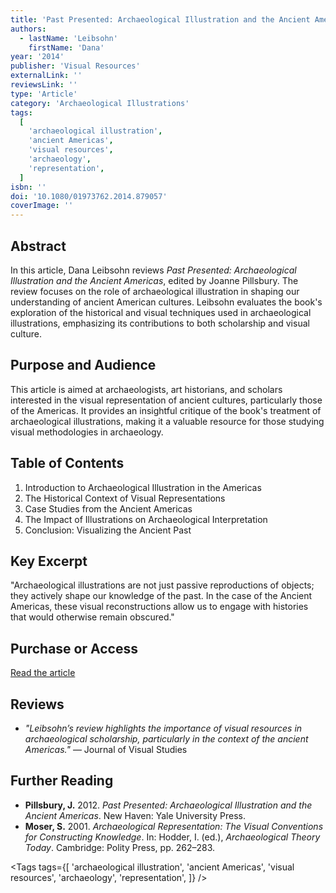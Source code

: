 ```yaml
---
title: 'Past Presented: Archaeological Illustration and the Ancient Americas'
authors:
  - lastName: 'Leibsohn'
    firstName: 'Dana'
year: '2014'
publisher: 'Visual Resources'
externalLink: ''
reviewsLink: ''
type: 'Article'
category: 'Archaeological Illustrations'
tags:
  [
    'archaeological illustration',
    'ancient Americas',
    'visual resources',
    'archaeology',
    'representation',
  ]
isbn: ''
doi: '10.1080/01973762.2014.879057'
coverImage: ''
---
```


## Abstract

In this article, Dana Leibsohn reviews _Past Presented: Archaeological Illustration and the Ancient Americas_, edited by Joanne Pillsbury. The review focuses on the role of archaeological illustration in shaping our understanding of ancient American cultures. Leibsohn evaluates the book's exploration of the historical and visual techniques used in archaeological illustrations, emphasizing its contributions to both scholarship and visual culture.

## Purpose and Audience

This article is aimed at archaeologists, art historians, and scholars interested in the visual representation of ancient cultures, particularly those of the Americas. It provides an insightful critique of the book's treatment of archaeological illustrations, making it a valuable resource for those studying visual methodologies in archaeology.

## Table of Contents

1. Introduction to Archaeological Illustration in the Americas
2. The Historical Context of Visual Representations
3. Case Studies from the Ancient Americas
4. The Impact of Illustrations on Archaeological Interpretation
5. Conclusion: Visualizing the Ancient Past

## Key Excerpt

"Archaeological illustrations are not just passive reproductions of objects; they actively shape our knowledge of the past. In the case of the Ancient Americas, these visual reconstructions allow us to engage with histories that would otherwise remain obscured."

## Purchase or Access

[Read the article](https://www.tandfonline.com/doi/abs/10.1080/01973762.2014.879057)

## Reviews

- _"Leibsohn’s review highlights the importance of visual resources in archaeological scholarship, particularly in the context of the ancient Americas."_ — Journal of Visual Studies

## Further Reading

- **Pillsbury, J.** 2012. _Past Presented: Archaeological Illustration and the Ancient Americas_. New Haven: Yale University Press.
- **Moser, S.** 2001. _Archaeological Representation: The Visual Conventions for Constructing Knowledge_. In: Hodder, I. (ed.), _Archaeological Theory Today_. Cambridge: Polity Press, pp. 262–283.

<Tags
  tags={[
    'archaeological illustration',
    'ancient Americas',
    'visual resources',
    'archaeology',
    'representation',
  ]}
/>
